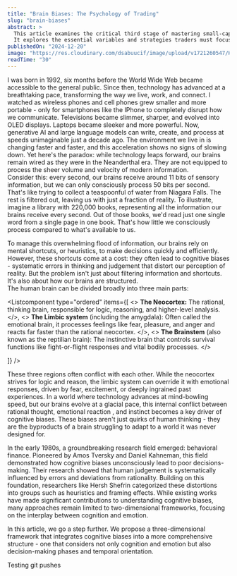 ```yaml
---
title: "Brain Biases: The Psychology of Trading"
slug: "brain-biases"
abstract: >
  This article examines the critical third stage of mastering small-cap equities. 
  It explores the essential variables and strategies traders must focus on during this pivotal phase of their learning journey.
publishedOn: "2024-12-20"
image: "https://res.cloudinary.com/dsabuucif/image/upload/v1721260547/Hakanda%20Blog%20Open%20Graph/Elephant2_1_cffm3d.jpg"
readTime: "30"
---
```


I was born in 1992, six months before the World Wide Web became accessible to the general public.
Since then, technology has advanced at a breathtaking pace, transforming the way we live, work, and connect.
I watched as wireless phones and cell phones grew smaller and more portable - only for smartphones like the IPhone to completely disrupt how we communicate.
Televisions became slimmer, sharper, and evolved into OLED displays.
Laptops became sleeker and more powerful. Now, generative AI and large language models can write, create, and process at speeds unimaginable just a decade ago.
The environment we live in is changing faster and faster, and this acceleration shows no signs of slowing down.
Yet here's the paradox: while technology leaps forward, our brains remain wired as they were in the Neanderthal era.
They are not equipped to process the sheer volume and velocity of modern information.\
Consider this: every second, our brains receive around 11 bits of sensory information, but we can only consciously process 50 bits per second.
That's like trying to collect a teaspoonful of water from Niagara Falls. The rest is filtered out, leaving us with just a fraction of reality.
To illustrate, imagine a library with 220,000 books, representing all the information our brains receive every second. Out of those books, we'd read just one single word from a single page in one book.
That's how little we consciously process compared to what's available to us.

To manage this overwhelming flood of information, our brains rely on mental shortcuts, or heuristics, to make decisions quickly and efficiently.
However, these shortcuts come at a cost: they often lead to cognitive biases - systematic errors in thinking and judgement that distort our perception of reality.
But the problem isn't just about filtering information and shortcuts. It's also about how our brains are structured.\
The human brain can be divided broadly into three main parts:

<Listcomponent
  type="ordered"
  items={[
    <>
      <strong>The Neocortex:</strong> The rational, thinking brain,
      responsible for logic, reasoning, and higher-level analysis.
    </>,
    <>
      <strong>The Limbic system</strong> (including the amygdala):  Often called the emotional brain, it processes feelings like fear, pleasure, and anger and reacts far faster than the rational neocortex.
    </>,
    <>
      <strong>The Brainstem</strong> (also known as the reptilian brain):  The instinctive brain that controls survival functions like fight-or-flight responses and vital bodily processes.
    </>

]}
/>

These three regions often conflict with each other. While the neocortex strives for logic and reason, the limbic system can override it with emotional responses, driven by fear, excitement, or deeply ingrained past experiences.
In a world where technology advances at mind-bowling speed, but our brains evolve at a glacial pace, this internal conflict between rational thought, emotional reaction , and instinct becomes a key driver of cognitive biases.
These biases aren't just quirks of human thinking - they are the byproducts of a brain struggling to adapt to a world it was never designed for.

<LimbicSystem />

In the early 1980s, a groundbreaking research field emerged: behavioral finance. Pioneered by Amos Tversky and Daniel Kahneman, this field demonstrated how cognitive biases unconsciously lead to poor decisions-making.
Their research showed that human judgement is systematically influenced by errors and deviations from rationality. Building on this foundation, researchers like Hersh Shefrin categorized these distortions into groups such as heuristics and framing effects.
While existing works have made significant contributions to understanding cognitive biases, many approaches remain limited to two-dimensional frameworks, focusing on the interplay between cognition and emotion.

In this article, we go a step further. We propose a three-dimensional framework that integrates cognitive biases into a more comprehensive structure - one that considers not only cognition and emotion but also decision-making phases and temporal orientation.

Testing git pushes

